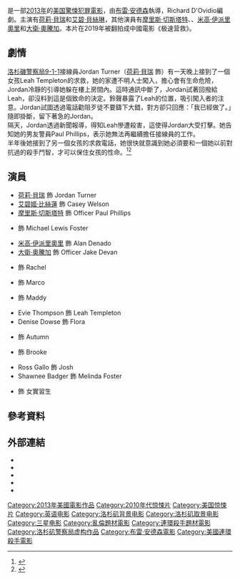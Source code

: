 {{noteTA
|G1=Movie
|G2=Show
|1=zh-tw:布雷·安德森; zh-hk:畢·安達臣; zh-cn:布拉德·安德森;
|2=zh-tw:莫瑞·錢斯諾; zh-hk:莫利斯·卓能; zh-cn:摩里斯·切斯塔特;
}}
{{Infobox film
| name           = 絕命連線
| original_name  = ''The Call''
| image          = The Call poster.jpg
| caption        = 電影海報
| director       = [[布雷·安德森|布雷·安德森]]
| producer       = Jeff Graup<br />Michael Luisi<br />Michael A. Helfant<br />Robert L. Stein<br />Bradley Gallo
| screenplay     = Richard D'Ovidio
| story          = Nicole D'Ovidio<br />{{link-en|喬·柏根坎普|Jon Bokenkamp}}<br />Richard D'Ovidio
| starring       = [[荷莉·貝瑞|荷莉·貝瑞]]<br />[[艾碧姬·比絲蓮|艾碧姬·比絲蓮]]<br />[[摩里斯·切斯塔特|摩里斯·切斯塔特]]<br />{{link-en|麥可·艾克隆|Michael Eklund}}<br />[[大衛·奧騰加|大衛·奧騰加]]<br />[[米高·伊派里奧里|米高·伊派里奧里]]
| music          = {{link-en|約翰·戴柏尼|John Debney}}
| cinematography = {{link-en|湯瑪斯·亞茨科|Thomas Yatsko}}
| editing        = Avi Youabian
| studio         = [[第六階電影|第六階電影]]<br />Troika Pictures<br />[[世界摔角娛樂電影製片廠|世界摔角娛樂電影製片廠]]<br />Amasia Entertainment<br />Apotheosis Media Group
| distributor    = [[三星影業|三星影業]]
| released       = {{flagicon|US}} 2013年3月15日<br>{{flagicon|HK}} 2013年5月9日<br>{{flagicon|ROC}} 2013年5月10日
| runtime        = 94分鐘
| country        = {{USA}}
| language       = [[英語|英語]]
| budget         = $13,000,000美元 
| gross          = $51,069,387美元<ref>{{cite web |url=http://www.boxofficemojo.com/movies/?id=call2013.htm |title=The Call (2013) |publisher=[[Box_Office_Mojo|Box Office Mojo]] |date=2013-05-12 |accessdate=2013-05-14}}</ref>
| hk_name        = 救參通話
| cn_name        = 致命呼叫
| tw_name        = 絕命連線
}}

{{作品名稱|name=''The Call''|hk=救參通話|tw=絕命連線|cn=致命呼叫}}是一部[[2013年電影作品列表|2013年]]的[[美国|美国]][[驚悚片|驚悚]][[犯罪電影|犯罪電影]]，由[[布雷·安德森|布雷·安德森]]執導，Richard D'Ovidio編劇。主演有[[荷莉·貝瑞|荷莉·貝瑞]]和[[艾碧·貝絲琳|艾碧·貝絲琳]]，其他演員有[[摩里斯·切斯塔特|摩里斯·切斯塔特]]、{{link-en|麥可·艾克隆|Michael Eklund}}、[[米高·伊派里奧里|米高·伊派里奧里]]和[[大衛·奧騰加|大衛·奧騰加]]。本片在2019年被翻拍成中國電影《极速营救》。

== 劇情 ==
[[洛杉矶警察局|洛杉磯警察局]][[9-1-1|9-1-1]]接線員Jordan Turner（[[荷莉·貝瑞|荷莉·貝瑞]] 飾）有一天晚上接到了一個女孩Leah Templeton的求救，她的家遭不明人士闖入，擔心會有生命危險，Jordan冷靜的引導她躲在樓上房間內。這時通訊中斷了，Jordan試著回撥給Leah，卻沒料到這是個致命的決定。鈴聲暴露了Leah的位置，吸引闖入者的注意。Jordan試圖透過電話勸阻歹徒不要鑄下大錯，對方卻只回應：「我已經做了。」隨即掛斷，留下著急的Jordan。<br>
隔天，Jordan透過新聞報導，得知Leah慘遭殺害，這使得Jordan大受打擊。她告知她的男友警員Paul Phillips，表示她無法再繼續擔任接線員的工作。<br>
半年後她接到了另一個女孩的求救電話，她很快就意識到她必須要和一個她以前對抗過的殺手鬥智，才可以保住女孩的性命。<ref>{{cite web|title=The Call were Releases 2013 March 15 - Review|url=http://fullboxoffice.blogspot.com/2013/03/the-call-2013-box-officestorycasttrailer.html|publisher=boxofficemax.com}}</ref><ref name="filmofilia-foto">{{cite web |title=First Look At Halle Berry In THE CALL (Formerly Known As THE HIVE)! |url=http://www.filmofilia.com/first-look-at-halle-berry-in-the-call-formerly-known-as-the-hive-131522/ |date=January 8, 2013 |publisher=filmofilia |last=Standal |first=Jeanne}}</ref>

== 演員 ==
* [[荷莉·貝瑞|荷莉·貝瑞]] 飾 Jordan Turner
* [[艾碧姬·比絲蓮|艾碧姬·比絲蓮]] 飾 Casey Welson
* [[摩里斯·切斯塔特|摩里斯·切斯塔特]] 飾 Officer Paul Phillips
* {{link-en|麥可·艾克隆|Michael Eklund}} 飾 Michael Lewis Foster
* [[米高·伊派里奧里|米高·伊派里奧里]] 飾 Alan Denado
* [[大衛·奧騰加|大衛·奧騰加]] 飾 Officer Jake Devan
* {{link-en|賈絲汀娜·瑪查多|Justina Machado}} 飾 Rachel
* {{link-en|喬瑟·祖尼加|José Zúñiga}} 飾 Marco
* {{link-en|蘿瑪·瑪菲亞|Roma Maffia}} 飾 Maddy
* Evie Thompson 飾 Leah Templeton
* Denise Dowse 飾 Flora
* {{link-en|艾拉·蕾·派克|Ella Rae Peck}} 飾 Autumn
* {{link-en|Jenna Lamia|Jenna Lamia}} 飾 Brooke
* Ross Gallo 飾 Josh
* Shawnee Badger 飾 Melinda Foster
* {{link-en|塔拉·普拉特|Tara Platt}} 飾 女實習生

== 參考資料 ==
{{Reflist}}

== 外部連結 ==
*{{Official website|http://www.call-movie.com}}
* {{IMDb title|1911644|救參通話}}
* {{Mojo title|call2013|救參通話}}
* {{rotten-tomatoes|the_call_2013|救參通話}}
*{{metacritic film|the-call|The Call}}

{{布雷·安德森}}

{{DEFAULTSORT:Call, The}}
[[Category:2013年美國電影作品|Category:2013年美國電影作品]]
[[Category:2010年代惊悚片|Category:2010年代惊悚片]]
[[Category:美国惊悚片|Category:美国惊悚片]]
[[Category:英语电影|Category:英语电影]]
[[Category:洛杉矶背景电影|Category:洛杉矶背景电影]]
[[Category:洛杉矶取景电影|Category:洛杉矶取景电影]]
[[Category:三星电影|Category:三星电影]]
[[Category:亂倫題材電影|Category:亂倫題材電影]]
[[Category:連環殺手題材電影|Category:連環殺手題材電影]]
[[Category:洛杉矶警察局虚构作品|Category:洛杉矶警察局虚构作品]]
[[Category:布雷·安德森電影|Category:布雷·安德森電影]]
[[Category:美國連環殺手電影|Category:美國連環殺手電影]]